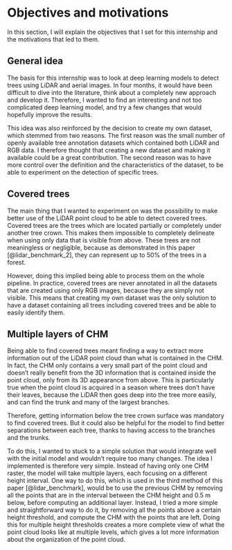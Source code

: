 # Objectives and motivations

In this section, I will explain the objectives that I set for this internship and the motivations that led to them.

## General idea

The basis for this internship was to look at deep learning models to detect trees using LiDAR and aerial images. In four months, it would have been difficult to dive into the literature, think about a completely new approach and develop it. Therefore, I wanted to find an interesting and not too complicated deep learning model, and try a few changes that would hopefully improve the results.

This idea was also reinforced by the decision to create my own dataset, which stemmed from two reasons. The first reason was the small number of openly available tree annotation datasets which contained both LiDAR and RGB data. I therefore thought that creating a new dataset and making it available could be a great contribution. The second reason was to have more control over the definition and the characteristics of the dataset, to be able to experiment on the detection of specific trees.

## Covered trees {#sec-obj-covered_trees}

The main thing that I wanted to experiment on was the possibility to make better use of the LiDAR point cloud to be able to detect covered trees. Covered trees are the trees which are located partially or completely under another tree crown. This makes them impossible to completely delineate when using only data that is visible from above. These trees are not meaningless or negligible, because as demonstrated in this paper [@lidar_benchmark_2], they can represent up to 50% of the trees in a forest.

However, doing this implied being able to process them on the whole pipeline. In practice, covered trees are never annotated in all the datasets that are created using only RGB images, because they are simply not visible. This means that creating my own dataset was the only solution to have a dataset containing all trees including covered trees and be able to easily identify them.

## Multiple layers of CHM

Being able to find covered trees meant finding a way to extract more information out of the LiDAR point cloud than what is contained in the CHM. In fact, the CHM only contains a very small part of the point cloud and doesn't really benefit from the 3D information that is contained inside the point cloud, only from its 3D appearance from above. This is particularly true when the point cloud is acquired in a season where trees don't have their leaves, because the LiDAR then goes deep into the tree more easily, and can find the trunk and many of the largest branches.

Therefore, getting information below the tree crown surface was mandatory to find covered trees. But it could also be helpful for the model to find better separations between each tree, thanks to having access to the branches and the trunks.

To do this, I wanted to stuck to a simple solution that would integrate well with the initial model and wouldn't require too many changes. The idea I implemented is therefore very simple. Instead of having only one CHM raster, the model will take multiple layers, each focusing on a different height interval. One way to do this, which is used in the third method of this paper [@lidar_benchmark], would be to use the previous CHM by removing all the points that are in the interval between the CHM height and 0.5 m below, before computing an additional layer. Instead, I tried a more simple and straightforward way to do it, by removing all the points above a certain height threshold, and compute the CHM with the points that are left. Doing this for multiple height thresholds creates a more complete view of what the point cloud looks like at multiple levels, which gives a lot more information about the organization of the point cloud.

